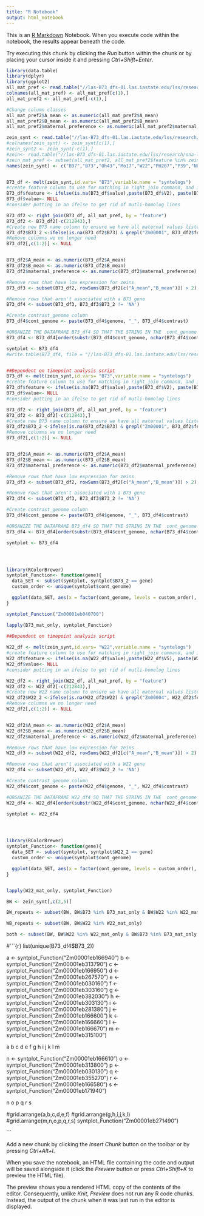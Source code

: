 ---
title: "R Notebook"
output: html_notebook
---

This is an [R Markdown](http://rmarkdown.rstudio.com) Notebook. When you execute code within the notebook, the results appear beneath the code. 

Try executing this chunk by clicking the *Run* button within the chunk or by placing your cursor inside it and pressing *Ctrl+Shift+Enter*. 

```{r}
library(data.table)
library(dplyr)
library(ggplot2)
all_mat_pref <- read.table("//las-B73_dfs-01.las.iastate.edu/lss/research/sna-lab/kmh/projects/NAM/mat_pref_NAM.txt", )
colnames(all_mat_pref) <- all_mat_pref[c(1),]
all_mat_pref2 <- all_mat_pref[-c(1),]

#Change column classes
all_mat_pref2$A_mean <- as.numeric(all_mat_pref2$A_mean)
all_mat_pref2$B_mean <- as.numeric(all_mat_pref2$B_mean)
all_mat_pref2$maternal_preference <- as.numeric(all_mat_pref2$maternal_preference)

```

```{r}
zein_synt <- read.table("//las-B73_dfs-01.las.iastate.edu/lss/research/sna-lab/kmh/data/new_NAM.tsv")
#colnames(zein_synt) <- zein_synt[c(1),]
#zein_synt2 <- zein_synt[-c(1),]
#zein<- read.table("//las-B73_dfs-01.las.iastate.edu/lss/research/sna-lab/kmh/data/zein_gene_key_listed.txt")
#zein_mat_pref <- subset(all_mat_pref2, all_mat_pref2$feature %in% zein$V1)
names(zein_synt) <- c("B97","B73","Oh43","Mo17","W22","PH207","P39","NC358","Ky21","CML333","M162W","M37W","Ki11")


B73_df <- melt(zein_synt,id.vars= "B73",variable.name = "syntelogs")
#create feature column to use for matching in right_join command, and include the B73 names if it just says 'NA'
B73_df$feature <- ifelse(is.na(B73_df$value),paste(B73_df$V2), paste(B73_df$value))
B73_df$value<- NULL
#consider putting in an ifelse to get rid of mutli-homolog lines

B73_df2 <- right_join(B73_df, all_mat_pref, by = "feature")
B73_df2 <- B73_df2[-c(212843),]
#Create new B73 name column to ensure we have all maternal values listed
B73_df2$B73_2 <-ifelse(is.na(B73_df2$B73) & grepl("Zm00001", B73_df2$feature),paste(B73_df2$feature), paste(B73_df2$B73))
#Remove columns we no longer need
B73_df2[,c(1:2)] <- NULL


B73_df2$A_mean <- as.numeric(B73_df2$A_mean)
B73_df2$B_mean <- as.numeric(B73_df2$B_mean)
B73_df2$maternal_preference <- as.numeric(B73_df2$maternal_preference)

#Remove rows that have low expression for zeins
B73_df3 <- subset(B73_df2, rowSums(B73_df2[c("A_mean","B_mean")]) > 2)

#Remove rows that aren't associated with a B73 gene
B73_df4 <- subset(B73_df3, B73_df3$B73_2 != 'NA')

#Create contrast_genome column
B73_df4$cont_genome <- paste(B73_df4$genome, "_", B73_df4$contrast)

#ORGANIZE THE DATAFRAME B73_df4 SO THAT THE STRING IN THE  cont_genome COLUMB IS IN ALPHABITICAL ORDER BASED STARTING FROM THE LAST TWO LETTERS
B73_df4 <- B73_df4[order(substr(B73_df4$cont_genome, nchar(B73_df4$cont_genome) - 1, nchar(B73_df4$cont_genome))), ]

syntplot <- B73_df4
#write.table(B73_df4, file = "//las-B73_dfs-01.las.iastate.edu/lss/research/sna-lab/kmh/projects/NAM/all_zein_mat_pref_synts.txt",col.names = T,row.names = F,sep = "\t")



```

```{r}
##Dependent on timepoint analysis script
B73_df <- melt(zein_synt,id.vars= "B73",variable.name = "syntelogs")
#create feature column to use for matching in right_join command, and include the B73 names if it just says 'NA'
B73_df$feature <- ifelse(is.na(B73_df$value),paste(B73_df$V2), paste(B73_df$value))
B73_df$value<- NULL
#consider putting in an ifelse to get rid of mutli-homolog lines

B73_df2 <- right_join(B73_df, all_mat_pref, by = "feature")
B73_df2 <- B73_df2[-c(212843),]
#Create new B73 name column to ensure we have all maternal values listed
B73_df2$B73_2 <-ifelse(is.na(B73_df2$B73) & grepl("Zm00001", B73_df2$feature),paste(B73_df2$feature), paste(B73_df2$B73))
#Remove columns we no longer need
B73_df2[,c(1:2)] <- NULL


B73_df2$A_mean <- as.numeric(B73_df2$A_mean)
B73_df2$B_mean <- as.numeric(B73_df2$B_mean)
B73_df2$maternal_preference <- as.numeric(B73_df2$maternal_preference)

#Remove rows that have low expression for zeins
B73_df3 <- subset(B73_df2, rowSums(B73_df2[c("A_mean","B_mean")]) > 2)

#Remove rows that aren't associated with a B73 gene
B73_df4 <- subset(B73_df3, B73_df3$B73_2 != 'NA')

#Create contrast_genome column
B73_df4$cont_genome <- paste(B73_df4$genome, "_", B73_df4$contrast)

#ORGANIZE THE DATAFRAME B73_df4 SO THAT THE STRING IN THE  cont_genome COLUMB IS IN ALPHABITICAL ORDER BASED STARTING FROM THE LAST TWO LETTERS
B73_df4 <- B73_df4[order(substr(B73_df4$cont_genome, nchar(B73_df4$cont_genome) - 1, nchar(B73_df4$cont_genome))), ]

syntplot <- B73_df4




library(RColorBrewer)
syntplot_Function<- function(gene){
  data_SET <- subset(syntplot, syntplot$B73_2 == gene)
  custom_order <- unique(syntplot$cont_genome)

  ggplot(data_SET, aes(x = factor(cont_genome, levels = custom_order), y = maternal_preference, fill = expression)) + scale_fill_manual("Predicted expression",values = c("pos_MEG" = "maroon", "pos_PEG" = "navy", "biparental" = "darkgrey")) + geom_bar(position =position_dodge(preserve = "single"), stat = "identity")+ theme(axis.text.x = element_text( angle= 45, hjust=1), text = element_text(size=10)) + ggtitle(gene) + ylim(0,1) + geom_hline(yintercept = .66, color = "purple4") + xlab("Maternal allele-Contrast") + geom_hline(yintercept = .85, color = "green") + geom_hline(yintercept = .3, color = "blue") 
}

syntplot_Function("Zm00001eb040700")

lapply(B73_mat_only, syntplot_Function)
```


```{r}
##Dependent on timepoint analysis script
 
W22_df <- melt(zein_synt,id.vars= "W22",variable.name = "syntelogs")
#create feature column to use for matching in right_join command, and include the W22 names if it just says 'NA'
W22_df$feature <- ifelse(is.na(W22_df$value),paste(W22_df$V5), paste(W22_df$value))
W22_df$value<- NULL
#consider putting in an ifelse to get rid of mutli-homolog lines

W22_df2 <- right_join(W22_df, all_mat_pref, by = "feature")
W22_df2 <- W22_df2[-c(212843),]
#Create new W22 name column to ensure we have all maternal values listed
W22_df2$W22_2 <-ifelse(is.na(W22_df2$W22) & grepl("Zm00004", W22_df2$feature),paste(W22_df2$feature), paste(W22_df2$W22))
#Remove columns we no longer need
W22_df2[,c(1:2)] <- NULL


W22_df2$A_mean <- as.numeric(W22_df2$A_mean)
W22_df2$B_mean <- as.numeric(W22_df2$B_mean)
W22_df2$maternal_preference <- as.numeric(W22_df2$maternal_preference)

#Remove rows that have low expression for zeins
W22_df3 <- subset(W22_df2, rowSums(W22_df2[c("A_mean","B_mean")]) > 2)

#Remove rows that aren't associated with a W22 gene
W22_df4 <- subset(W22_df3, W22_df3$W22_2 != 'NA')

#Create contrast_genome column
W22_df4$cont_genome <- paste(W22_df4$genome, "_", W22_df4$contrast)

#ORGANIZE THE DATAFRAME W22_df4 SO THAT THE STRING IN THE  cont_genome COLUMB IS IN ALPHABITICAL ORDER BASED STARTING FROM THE LAST TWO LETTERS
W22_df4 <- W22_df4[order(substr(W22_df4$cont_genome, nchar(W22_df4$cont_genome) - 1, nchar(W22_df4$cont_genome))), ]

syntplot <- W22_df4




library(RColorBrewer)
syntplot_Function<- function(gene){
  data_SET <- subset(syntplot, syntplot$W22_2 == gene)
  custom_order <- unique(syntplot$cont_genome)

  ggplot(data_SET, aes(x = factor(cont_genome, levels = custom_order), y = maternal_preference, fill = expression)) + scale_fill_manual("Predicted expression",values = c("pos_MEG" = "maroon", "pos_PEG" = "navy", "biparental" = "darkgrey")) + geom_bar(position =position_dodge(preserve = "single"), stat = "identity")+ theme(axis.text.x = element_text( angle= 45, hjust=1), text = element_text(size=10)) + ggtitle(gene) + ylim(0,1) + geom_hline(yintercept = .66, color = "purple4") + xlab("Maternal allele-Contrast") + geom_hline(yintercept = .85, color = "green") + geom_hline(yintercept = .3, color = "blue") 
}


lapply(W22_mat_only, syntplot_Function)
```
```{r}
BW <- zein_synt[,c(2,5)]

BW_repeats <- subset(BW, BW$B73 %in% B73_mat_only & BW$W22 %in% W22_mat_only)

WB_repeats <- subset(BW, BW$W22 %in% W22_mat_only)

both <- subset(BW, BW$W22 %in% W22_mat_only & BW$B73 %in% B73_mat_only )

```

#```{r}
list(unique(B73_df4$B73_2))

a <- syntplot_Function("Zm00001eb166940")
b <- syntplot_Function("Zm00001eb313790")
c <- syntplot_Function("Zm00001eb166950")
d <- syntplot_Function("Zm00001eb267570")
e <- syntplot_Function("Zm00001eb030160")
f <- syntplot_Function("Zm00001eb303160")
g <- syntplot_Function("Zm00001eb382030")
h <- syntplot_Function("Zm00001eb303130")
i <- syntplot_Function("Zm00001eb281380")
j <- syntplot_Function("Zm00001eb166600")
k <- syntplot_Function("Zm00001eb166660")
l <- syntplot_Function("Zm00001eb166670")
m <- syntplot_Function("Zm00001eb315100")

a
b
c
d
e
f
g
h
i
j
k
l
m


n <- syntplot_Function("Zm00001eb166610")
o <- syntplot_Function("Zm00001eb313800")
p <- syntplot_Function("Zm00001eb030130")
q <- syntplot_Function("Zm00001eb355270")
r <- syntplot_Function("Zm00001eb166580")
s <- syntplot_Function("Zm00001eb171940")

n
o
p
q
r
s

#grid.arrange(a,b,c,d,e,f)
#grid.arrange(g,h,i,j,k,l)
#grid.arrange(m,n,o,p,q,r,s)
syntplot_Function("Zm00001eb271490")


```


Add a new chunk by clicking the *Insert Chunk* button on the toolbar or by pressing *Ctrl+Alt+I*.

When you save the notebook, an HTML file containing the code and output will be saved alongside it (click the *Preview* button or press *Ctrl+Shift+K* to preview the HTML file).

The preview shows you a rendered HTML copy of the contents of the editor. Consequently, unlike *Knit*, *Preview* does not run any R code chunks. Instead, the output of the chunk when it was last run in the editor is displayed.
